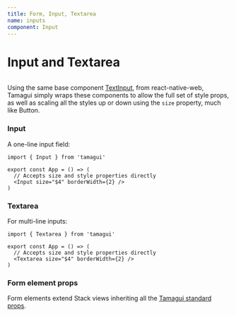 ```yaml
---
title: Form, Input, Textarea
name: inputs
component: Input
---
```


# Input and Textarea

<HeroContainer demoMultiple>
  <FormsDemo />
</HeroContainer>

```tsx hero template=Forms

```

Using the same base component [TextInput](https://necolas.github.io/react-native-web/docs/text-input/), from react-native-web, Tamagui simply wraps these components to allow the full set of style props, as well as scaling all the styles up or down using the `size` property, much like Button.

### Input

A one-line input field:

```tsx
import { Input } from 'tamagui'

export const App = () => (
  // Accepts size and style properties directly
  <Input size="$4" borderWidth={2} />
)
```

### Textarea

For multi-line inputs:

```tsx
import { Textarea } from 'tamagui'

export const App = () => (
  // Accepts size and style properties directly
  <Textarea size="$4" borderWidth={2} />
)
```

### Form element props

Form elements extend Stack views inheriting all the [Tamagui standard props](/docs/intro/props).
